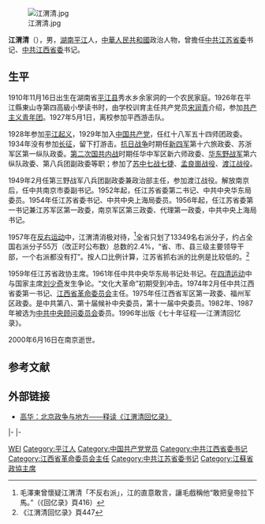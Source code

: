 
[[File:江渭清.jpg|thumb]]

'''江渭清'''（{{bd|1910年|11月26日|2000年|6月16日|catIdx=J江渭清}}），男，[[湖南|湖南]][[平江县|平江]]人，[[中華人民共和國|中華人民共和國]]政治人物，曾擔任[[中共江苏省委|中共江苏省委]]书记、[[中共江西省委|中共江西省委]]书记。

== 生平 ==
1910年11月16日出生在湖南省[[平江县|平江县]]秀水乡余家洞的一个农民家庭。1926年在平江縣東山寺第四高級小學读书时，由学校训育主任共产党员[[宋润青|宋润青]]介绍，参加[[中国共产主义青年团|共产主义青年团]]。1927年5月1日，离校参加平西游击队。

1928年参加[[平江起义|平江起义]]，1929年加入[[中国共产党|中国共产党]]，任红十八军五十四师团政委。1934年没有参加[[长征|长征]]，留下打游击。[[抗日战争|抗日战争]]时期任[[新四军|新四军]]第十六旅政委、苏浙军区第一纵队政委。[[第二次国共内战|第二次国共内战]]时期任华中军区新六师政委、[[华东野战军|华东野战军]]第六纵队政委、第八兵团副政委等职；参加了[[苏中七战七捷|苏中七战七捷]]、[[孟良崮战役|孟良崮战役]]、[[渡江战役|渡江战役]]。

1949年2月任第三野战军八兵团副政委兼政治部主任，参加渡江战役。解放南京后，任中共南京市委副书记。1952年起，任江苏省委第二书记、中共中央华东局委员。1954年任江苏省委书记、中共中央上海局委员。1956年起，任江苏省委第一书记兼江苏军区第一政委，南京军区第三政委、代理第一政委，中共中央上海局书记。

1957年在[[反右运动|反右运动]]中，江渭清消极对待，<ref>毛澤東曾懷疑江渭清「不反右派」，江的直意敢言，讓毛戲稱他“敢把皇帝拉下馬。”（《回亿录》頁416）</ref>全省只划了13349名右派分子，约占全国右派分子55万（改正时公布数）总数的2.4%，“省、市、县三级主要领导干部，一个右派都没有打”。按人口比例计算，江苏省抓右派的比例是比较低的。<ref>《江渭清回忆录》頁447</ref>

1959年任江苏省政协主席。1961年任中共中央华东局书记处书记。在[[四清运动|四清运动]]中与国家主席[[刘少奇|刘少奇]]发生争论。“文化大革命”初期受到冲击。1974年2月任中共江西省委第一书记、[[江西省革命委员会|江西省革命委员会]]主任。1975年任江西省军区第一政委、福州军区政委。是中共第八、第十届候补中央委员，第十一届中央委员。1982年、1987年被选为[[中国共产党中央顾问委员会|中共中央顾问委员会]]委员。1996年出版《七十年征程──江渭清回忆录》。

2000年6月16日在南京逝世。

== 参考文献 ==
{{reflist}}

== 外部链接==
* [http://history.news.163.com/09/0626/19/5COQKR6M00013FLO.html   高华：北京政争与地方——释读《江渭清回忆录》] {{Wayback|url=http://history.news.163.com/09/0626/19/5COQKR6M00013FLO.html |date=20200823232800 }}

{{start box}}
|-
{{s-ppo|cpc}}
{{s-before|rows=2|[[柯庆施|柯庆施]]}}
{{s-title|[[中国共产党江苏省委员会|中国共产党江苏省委员会]]第一书记|1954年8月－1967年}}
{{s-after|rows=2|？}}
|-
{{s-title|[[中共中央上海局|中共中央上海局]]书记|1956年－？}}
{{s-before|[[程世清|程世清]]}}
{{s-title|[[中国共产党江西省委员会|中国共产党江西省委员会]]第一书记|1974年－1982年}}
{{s-after|[[白棟材|白棟材]]}}
{{s-gov|prc}}
{{s-before|[[佘积德|佘积德]]}}
{{s-title|[[江西省革命委员会|江西省革命委员会]]主任|1974年－1979年}}
{{s-after|[[白棟材|白棟材]]}}
{{s-par|prc-lcppcc}}
{{s-new}}
{{s-title|[[中国人民政治协商会议江苏省委员会|中国人民政治协商会议江苏省委员会]]主席|1955年4月－1977年12月}}
{{s-after|[[许家屯|许家屯]]}}
{{s-mil|pla}}
{{s-before|[[柯庆施|柯庆施]]}}
{{s-title|[[中国人民解放军江苏省军区|中国人民解放军江苏省军区]]政治委员|1955年9月－1967年4月}}
{{s-after|[[梁辑卿|梁辑卿]]}}
{{end box}}
{{江西行政长官}}
{{中华人民共和国江苏省地方领导人}}
{{中华人民共和国江西省地方领导人}}

{{Authority control}}
{{DEFAULTSORT:Jiang江}}
[[Category:江姓|WEI]]
[[Category:平江人|Category:平江人]]
[[Category:中国共产党党员|Category:中国共产党党员]]
[[Category:中共江西省委书记|Category:中共江西省委书记]]
[[Category:江西省革命委员会主任|Category:江西省革命委员会主任]]
[[Category:中共江苏省委书记|Category:中共江苏省委书记]]
[[Category:江蘇省政協主席|Category:江蘇省政協主席]]
